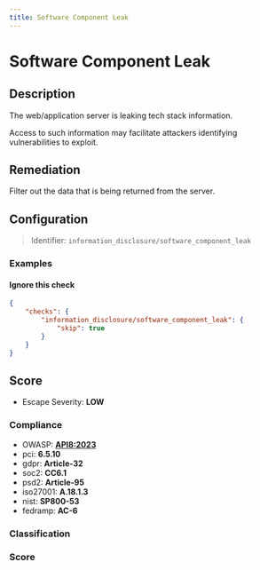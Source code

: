 ```yaml
---
title: Software Component Leak
---
```


# Software Component Leak

## Description

The web/application server is leaking tech stack information.

Access to such information may facilitate attackers identifying vulnerabilities to exploit.


## Remediation

Filter out the data that is being returned from the server.



## Configuration

> Identifier: `information_disclosure/software_component_leak`



### Examples



#### Ignore this check

```json
{
    "checks": {
        "information_disclosure/software_component_leak": {
            "skip": true
        }
    }
}
```




## Score

- Escape Severity: **<span className="low-severity">LOW</span>**

### Compliance

- OWASP: **[API8:2023](https://github.com/OWASP/API-Security/blob/master/editions/2023/en/0xa8-security-misconfiguration.md)**
- pci: **6.5.10**
- gdpr: **Article-32**
- soc2: **CC6.1**
- psd2: **Article-95**
- iso27001: **A.18.1.3**
- nist: **SP800-53**
- fedramp: **AC-6**

### Classification






### Score




